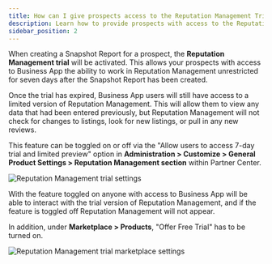 ```yaml
---
title: How can I give prospects access to the Reputation Management Trial?
description: Learn how to provide prospects with access to the Reputation Management Trial through Snapshot Reports.
sidebar_position: 2
---
```


When creating a Snapshot Report for a prospect, the **Reputation Management trial** will be activated. This allows your prospects with access to Business App the ability to work in Reputation Management unrestricted for seven days after the Snapshot Report has been created.

Once the trial has expired, Business App users will still have access to a limited version of Reputation Management. This will allow them to view any data that had been entered previously, but Reputation Management will not check for changes to listings, look for new listings, or pull in any new reviews.

This feature can be toggled on or off via the "Allow users to access 7-day trial and limited preview" option in **Administration > Customize > General Product Settings > Reputation Management section** within Partner Center.

![Reputation Management trial settings](/img/vendasta-products/reputation-management/faqs/reputation-management-trial-settings.jpg)

With the feature toggled on anyone with access to Business App will be able to interact with the trial version of Reputation Management, and if the feature is toggled off Reputation Management will not appear.

In addition, under **Marketplace > Products**, "Offer Free Trial" has to be turned on.

![Reputation Management trial marketplace settings](/img/vendasta-products/reputation-management/faqs/reputation-management-trial-marketplace.jpg)